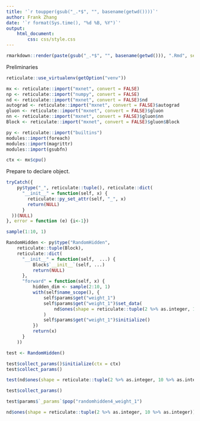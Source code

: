 ```yaml
---
title: '`r toupper(gsub("_.*$", "", basename(getwd())))`'
author: Frank Zhang
date: '`r format(Sys.time(), "%d %B, %Y")`'
output:
    html_document:
        css: css/style.css
---
```


```r
rmarkdown::render(paste(gsub("_.*$", "", basename(getwd())), ".Rmd", sep = ""), output_dir = "dist")
```

Preliminaries

```r
reticulate::use_virtualenv(getOption("venv"))

mx <- reticulate::import("mxnet", convert = FALSE)
np <- reticulate::import("numpy", convert = FALSE)
nd <- reticulate::import("mxnet", convert = FALSE)$nd
autograd <- reticulate::import("mxnet", convert = FALSE)$autograd
gluon <- reticulate::import("mxnet", convert = FALSE)$gluon
nn <- reticulate::import("mxnet", convert = FALSE)$gluon$nn
Block <- reticulate::import("mxnet", convert = FALSE)$gluon$Block

py <- reticulate::import("builtins")
modules::import(foreach)
modules::import(magrittr)
modules::import(gsubfn)
```

```r
ctx <- mx$cpu()
```

Prepare to declare object.

```r
tryCatch({
    py$type("_", reticulate::tuple(), reticulate::dict(
      "__init__" = function(self, x) {
        reticulate::py_set_attr(self, "_", x)
        return(NULL)
      }
  ))(NULL)
}, error = function (e) {i<-1})
```

```r
sample(1:10, 1)
```

```r
RandomHidden <- py$type("RandomHidden",
    reticulate::tuple(Block),
    reticulate::dict(
      "__init__" = function(self,  ...) {
          Block$`__init__`(self, ...)
          return(NULL)
      },
      "forward" = function(self, x) {
          hidden_dim <- sample(2:10, 1)
          with(self$name_scope(), {
              self$params$get("weight_1")
              self$params$get("weight_1")$set_data(
                  nd$ones(shape = reticulate::tuple(2 %>% as.integer, 10 %>% as.integer))
              )
              self$params$get("weight_1")$initialize()
          })
          return(x)
      }
    ))
```

```r
test <- RandomHidden()
```

```r
test$collect_params()$initialize(ctx = ctx)
test$collect_params()
```

```r
test(nd$ones(shape = reticulate::tuple(2 %>% as.integer, 10 %>% as.integer)))
```

```r
test$collect_params()
```

```r
test$params$`_params`$pop("randomhidden4_weight_1")
```

```r
nd$ones(shape = reticulate::tuple(2 %>% as.integer, 10 %>% as.integer))$`__imul__`(2)
```
